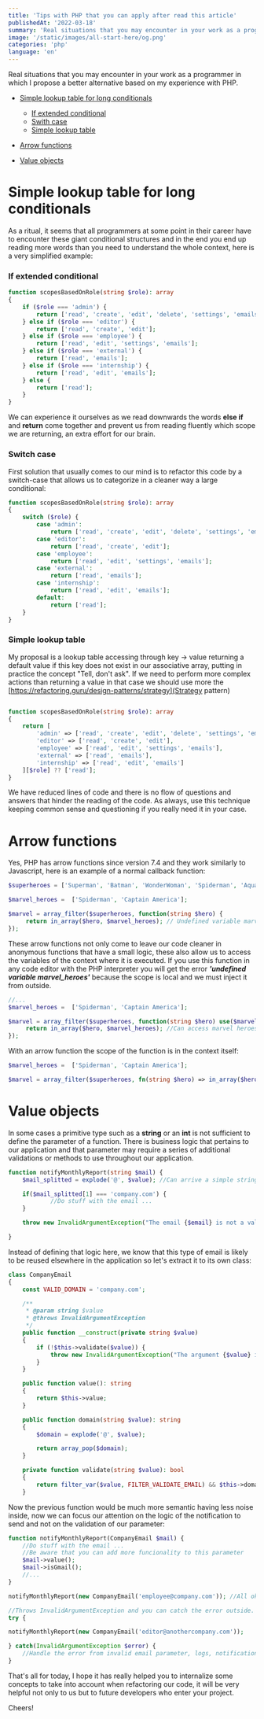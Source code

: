 ```yaml
---
title: 'Tips with PHP that you can apply after read this article'
publishedAt: '2022-03-18'
summary: 'Real situations that you may encounter in your work as a programmer in which I propose a better alternative based on my experience'
image: '/static/images/all-start-here/og.png'
categories: 'php'
language: 'en'
---
```


Real situations that you may encounter in your work as a programmer in which I propose a better alternative based on my experience with PHP.

- [Simple lookup table for long conditionals](#simple-lookup-table-for-long-conditionals)

  - [If extended conditional](#if-extended-conditional)
  - [Swith case](#switch-case)
  - [Simple lookup table](#simple-lookup-table)

- [Arrow functions](#arrow-functions)
- [Value objects](#value-objects)

# Simple lookup table for long conditionals

As a ritual, it seems that all programmers at some point in their career have to encounter these giant conditional structures and in the end you end up reading more words than you need to understand the whole context, here is a very simplified example:

### If extended conditional

```php
function scopesBasedOnRole(string $role): array
{
    if ($role === 'admin') {
        return ['read', 'create', 'edit', 'delete', 'settings', 'emails', 'permissions'];
    } else if ($role === 'editor') {
        return ['read', 'create', 'edit'];
    } else if ($role === 'employee') {
        return ['read', 'edit', 'settings', 'emails'];
    } else if ($role === 'external') {
        return ['read', 'emails'];
    } else if ($role === 'internship') {
        return ['read', 'edit', 'emails'];
    } else {
        return ['read'];
    }
}
```

We can experience it ourselves as we read downwards the words **else if** and **return** come together and prevent us from reading fluently which scope we are returning, an extra effort for our brain.

### Switch case

First solution that usually comes to our mind is to refactor this code by a switch-case that allows us to categorize in a cleaner way a large conditional:

```php
function scopesBasedOnRole(string $role): array
{
    switch ($role) {
        case 'admin':
            return ['read', 'create', 'edit', 'delete', 'settings', 'emails', 'permissions'];
        case 'editor':
            return ['read', 'create', 'edit'];
        case 'employee':
            return ['read', 'edit', 'settings', 'emails'];
        case 'external':
            return ['read', 'emails'];
        case 'internship':
            return ['read', 'edit', 'emails'];
        default:
            return ['read'];
    }
}
```

### Simple lookup table

My proposal is a lookup table accessing through key -> value returning a default value if this key does not exist in our associative array, putting in practice the concept "Tell, don't ask".
If we need to perform more complex actions than returning a value in that case we should use more the [https://refactoring.guru/design-patterns/strategy](Strategy pattern)

```php

function scopesBasedOnRole(string $role): array
{
    return [
        'admin' => ['read', 'create', 'edit', 'delete', 'settings', 'emails', 'permissions'],
        'editor' => ['read', 'create', 'edit'],
        'employee' => ['read', 'edit', 'settings', 'emails'],
        'external' => ['read', 'emails'],
        'internship' => ['read', 'edit', 'emails']
    ][$role] ?? ['read'];
}
```

We have reduced lines of code and there is no flow of questions and answers that hinder the reading of the code. As always, use this technique keeping common sense and questioning if you really need it in your case.

# Arrow functions

Yes, PHP has arrow functions since version 7.4 and they work similarly to Javascript, here is an example of a normal callback function:

```php
$superheroes = ['Superman', 'Batman', 'WonderWoman', 'Spiderman', 'Aquaman', 'Captain America'];

$marvel_heroes =  ['Spiderman', 'Captain America'];

$marvel = array_filter($superheroes, function(string $hero) {
     return in_array($hero, $marvel_heroes); // Undefined variable marvel_heroes
});
```

These arrow functions not only come to leave our code cleaner in anonymous functions that have a small logic, these also allow us to access the variables of the context where it is executed.
If you use this function in any code editor with the PHP interpreter you will get the error **_'undefined variable marvel_heroes'_** because the scope is local and we must inject it from outside.

```php
//...
$marvel_heroes =  ['Spiderman', 'Captain America'];

$marvel = array_filter($superheroes, function(string $hero) use($marvel_heroes) {
     return in_array($hero, $marvel_heroes); //Can access marvel heroes variable
});
```

With an arrow function the scope of the function is in the context itself:

```php
$marvel_heroes =  ['Spiderman', 'Captain America'];

$marvel = array_filter($superheroes, fn(string $hero) => in_array($hero, $marvel_heroes));
```

# Value objects

In some cases a primitive type such as a **string** or an **int** is not sufficient to define the parameter of a function. There is business logic that pertains to our application and that parameter may require a series of additional validations or methods to use throughout our application.

```php
function notifyMonthlyReport(string $mail) {
    $mail_splitted = explode('@', $value); //Can arrive a simple string that is not necessarily an email

    if($mail_splitted[1] === 'company.com') {
            //Do stuff with the email ...
    }

    throw new InvalidArgumentException("The email {$email} is not a valid company email");

}
```

Instead of defining that logic here, we know that this type of email is likely to be reused elsewhere in the application so let's extract it to its own class:

```php
class CompanyEmail
{
    const VALID_DOMAIN = 'company.com';

    /**
     * @param string $value
     * @throws InvalidArgumentException
     */
    public function __construct(private string $value)
    {
        if (!$this->validate($value)) {
            throw new InvalidArgumentException("The argument {$value} is not a valid company email");
        }
    }

    public function value(): string
    {
        return $this->value;
    }

    public function domain(string $value): string
    {
        $domain = explode('@', $value);

        return array_pop($domain);
    }

    private function validate(string $value): bool
    {
        return filter_var($value, FILTER_VALIDATE_EMAIL) && $this->domain($value) === self::VALID_DOMAIN;
    }
```

Now the previous function would be much more semantic having less noise inside, now we can focus our attention on the logic of the notification to send and not on the validation of our parameter:

```php
function notifyMonthlyReport(CompanyEmail $mail) {
    //Do stuff with the email ...
    //Be aware that you can add more funcionality to this parameter
    $mail->value();
    $mail->isGmail();
    //...
}

notifyMonthlyReport(new CompanyEmail('employee@company.com')); //All ok

//Throws InvalidArgumentException and you can catch the error outside.
try {

notifyMonthlyReport(new CompanyEmail('editor@anothercompany.com'));

} catch(InvalidArgumentException $error) {
    //Handle the error from invalid email parameter, logs, notifications, etc.
}
```

That's all for today, I hope it has really helped you to internalize some concepts to take into account when refactoring our code, it will be very helpful not only to us but to future developers who enter your project.

Cheers!

